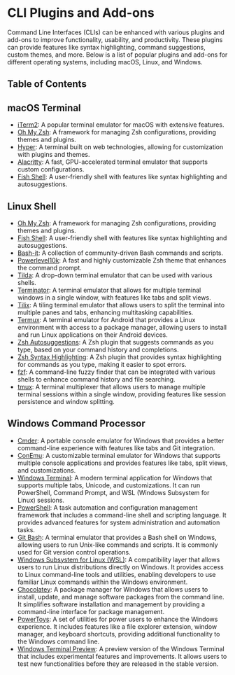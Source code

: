 
# CLI Plugins and Add-ons

Command Line Interfaces (CLIs) can be enhanced with various plugins and add-ons to improve functionality, usability, and productivity. These plugins can provide features like syntax highlighting, command suggestions, custom themes, and more. Below is a list of popular plugins and add-ons for different operating systems, including macOS, Linux, and Windows.

## Table of Contents

## macOS Terminal

- [iTerm2](https://iterm2.com/): A popular terminal emulator for macOS with extensive features.
- [Oh My Zsh](https://ohmyz.sh/): A framework for managing Zsh configurations, providing themes and plugins.
- [Hyper](https://hyper.is/): A terminal built on web technologies, allowing for customization with plugins and themes.
- [Alacritty](https://alacritty.org/): A fast, GPU-accelerated terminal emulator that supports custom configurations.
- [Fish Shell](https://fishshell.com/): A user-friendly shell with features like syntax highlighting and autosuggestions.

## Linux Shell

- [Oh My Zsh](https://ohmyz.sh/): A framework for managing Zsh configurations, providing themes and plugins.
- [Fish Shell](https://fishshell.com/): A user-friendly shell with features like syntax highlighting and autosuggestions.
- [Bash-it](https://github.com/Bash-it/bash-it): A collection of community-driven Bash commands and scripts.
- [Powerlevel10k](https://github.com/romkatv/powerlevel10k): A fast and highly customizable Zsh theme that enhances the command prompt.
- [Tilda](https://github.com/lanoxx/tilda): A drop-down terminal emulator that can be used with various shells.
- [Terminator](https://gnome-terminator.org/): A terminal emulator that allows for multiple terminal windows in a single window, with features like tabs and split views.
- [Tilix](https://gnunn1.github.io/tilix-web/): A tiling terminal emulator that allows users to split the terminal into multiple panes and tabs, enhancing multitasking capabilities.
- [Termux](https://termux.com/): A terminal emulator for Android that provides a Linux environment with access to a package manager, allowing users to install and run Linux applications on their Android devices.
- [Zsh Autosuggestions](https://github.com/zsh-users/zsh-autosuggestions): A Zsh plugin that suggests commands as you type, based on your command history and completions.
- [Zsh Syntax Highlighting](https://github.com/zsh-users/zsh-syntax-highlighting): A Zsh plugin that provides syntax highlighting for commands as you type, making it easier to spot errors.
- [fzf](https://github.com/junegunn/fzf): A command-line fuzzy finder that can be integrated with various shells to enhance command history and file searching.
- [tmux](https://github.com/tmux/tmux): A terminal multiplexer that allows users to manage multiple terminal sessions within a single window, providing features like session persistence and window splitting.

## Windows Command Processor

- [Cmder](https://cmder.net/): A portable console emulator for Windows that provides a better command-line experience with features like tabs and Git integration.
- [ConEmu](https://conemu.github.io/): A customizable terminal emulator for Windows that supports multiple console applications and provides features like tabs, split views, and customizations.
- [Windows Terminal](https://aka.ms/terminal): A modern terminal application for Windows that supports multiple tabs, Unicode, and customizations. It can run PowerShell, Command Prompt, and WSL (Windows Subsystem for Linux) sessions.
- [PowerShell](https://docs.microsoft.com/en-us/powershell/): A task automation and configuration management framework that includes a command-line shell and scripting language. It provides advanced features for system administration and automation tasks.
- [Git Bash](https://gitforwindows.org/): A terminal emulator that provides a Bash shell on Windows, allowing users to run Unix-like commands and scripts. It is commonly used for Git version control operations.
- [Windows Subsystem for Linux (WSL)](https://docs.microsoft.com/en-us/windows/wsl/): A compatibility layer that allows users to run Linux distributions directly on Windows. It provides access to Linux command-line tools and utilities, enabling developers to use familiar Linux commands within the Windows environment.
- [Chocolatey](https://chocolatey.org/): A package manager for Windows that allows users to install, update, and manage software packages from the command line. It simplifies software installation and management by providing a command-line interface for package management.
- [PowerToys](https://github.com/microsoft/PowerToys): A set of utilities for power users to enhance the Windows experience. It includes features like a file explorer extension, window manager, and keyboard shortcuts, providing additional functionality to the Windows command line.
- [Windows Terminal Preview](https://aka.ms/terminal-preview): A preview version of the Windows Terminal that includes experimental features and improvements. It allows users to test new functionalities before they are released in the stable version.

<BackToTop />
